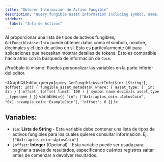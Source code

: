 ```yaml
---
title: "Obtener Información de Activo Fungible"
description: "Query fungible asset information including symbol, name, decimals, and asset types with backwards compatibility for coins"
sidebar:
  label: "Info de Activos"
---
```




Al proporcionar una lista de tipos de activos fungibles, `GetFungibleAssetInfo` puede obtener datos como el símbolo, nombre, decimales y el tipo de activo en sí. Esto es particularmente útil para aplicaciones que necesitan mostrar detalles de tokens. Esto es compatible hacia atrás con la búsqueda de información de `Coin`.

<Aside type="note">
  ¡Pruébalo tú mismo! Puedes personalizar las variables en la parte inferior del editor.
</Aside>

<GraphQLEditor
  query={`query GetFungibleAssetInfo($in: [String!], $offset: Int) {
  fungible_asset_metadata(
    where: { asset_type: { _in: $in } }
    offset: $offset
    limit: 100
  ) {
    symbol
    name
    decimals
    asset_type
    __typename
  }
}`}
  variables={`{
  "in": ["0x1::aptos_coin::AptosCoin", "0x1::example_coin::ExampleCoin"],
  "offset": 0
}`}
/>

## Variables:

- `$in`: **Lista de String** - Esta variable debe contener una lista de tipos de activos fungibles para los cuales quieres consultar información. Ej. `["0x1::aptos_coin::AptosCoin"]`
- `$offset`: **Integer** (Opcional) - Esta variable puede ser usada para paginar a través de resultados, especificando cuántos registros saltar antes de comenzar a devolver resultados.
